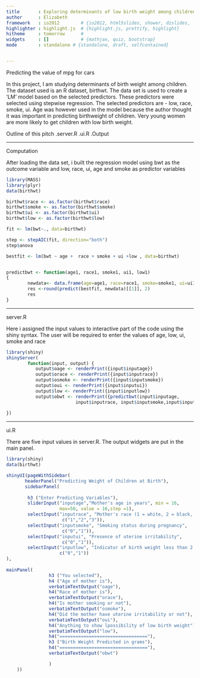```yaml
---
title       : Exploring determinants of low birth weight among children 
author      : Elizabeth
framework   : io2012        # {io2012, html5slides, shower, dzslides, ...}
highlighter : highlight.js  # {highlight.js, prettify, highlight}
hitheme     : tomorrow      # 
widgets     : []            # {mathjax, quiz, bootstrap}
mode        : standalone # {standalone, draft, selfcontained}


---
```


Predicting the value of mpg for cars


In this project, I am studying determinants of birth weight among children. The dataset used is an R dataset, birthwt. The data set is used to create a 'LM' model based on the selected predictors. These predictors were selected using stepwise regression. The selected predictors are - low, race, smoke, ui. Age was however used in the model because the author thought it was important in predicting birthweight of children. Very young women are more likely to get children with low birth weight.

Outline of this pitch
.server.R
.ui.R
.Output

---  

Computation



After loading the data set, i built the regression model using bwt as the outcome variable and low, race, ui, age and smoke as predictor variables 

```r
library(MASS)
library(plyr)
data(birthwt)

birthwt$race <- as.factor(birthwt$race)
birthwt$smoke <- as.factor(birthwt$smoke)
birthwt$ui <- as.factor(birthwt$ui)
birthwt$low <- as.factor(birthwt$low)

fit <- lm(bwt~., data=birthwt)

step <- stepAIC(fit, direction="both")
step$anova

bestfit <- lm(bwt ~ age +  race + smoke + ui +low , data=birthwt)


predictbwt <- function(age1, race1, smoke1, ui1, low1)
{
        newdata<- data.frame(age=age1, race=race1, smoke=smoke1, ui=ui1, low=low1)
        res <-round(predict(bestfit, newdata)[[1]], 2)
        res
}
```

--- 
 
server.R



Here i assigned the input values to interactive part of the code using the shiny syntax. The user will be required to enter the values of age, low, ui, smoke and race

```r
library(shiny)
shinyServer(
        function(input, output) {
           output$oage <- renderPrint({input$inputage})
           output$orace <- renderPrint({input$inputrace})
           output$osmoke <- renderPrint({input$inputsmoke})
           output$oui <- renderPrint({input$inputui})
           output$low <- renderPrint({input$inputlow})
           output$obwt <- renderPrint({predictbwt(input$inputage,
                          input$inputrace, input$inputsmoke,input$inputui,input$inputlow)})
           
})
```

--- 

ui.R



There are five input values in server.R. The output widgets are put in the main panel. 

```r
library(shiny)
data(birthwt)

shinyUI(pageWithSidebar(
       headerPanel("Predicting Weight of Children at Birth"),
       sidebarPanel( 
        
        h3 ("Enter Predicting Variables"), 
        sliderInput("inputage","Mother's age in years", min = 16,
                    max=50, value = 16,step =1),
        selectInput("inputrace", "Mother's race (1 = white, 2 = black, 3 = other)",
                     c("1","2","3")),
        selectInput("inputsmoke", "Smoking status during pregnancy",
                     c("0","1")),
        selectInput("inputui", "Presence of uterine irritability",
                     c("0","1")),
        selectInput("inputlow", "Indicator of birth weight less than 2.5 kg",
                    c("0","1"))
),
        
mainPanel( 
                h3 ("You selected"),
                h4 ("Age of mother is"),
                verbatimTextOutput("oage"),
                h4("Race of mother is"), 
                verbatimTextOutput("orace"), 
                h4("Is mother smoking or not"), 
                verbatimTextOutput("osmoke"),
                h4("Did the mother have uterine irritability or not"), 
                verbatimTextOutput("oui"),
                h4("Anything to show lpossibility of low birth weight"), 
                verbatimTextOutput("low"),
                h4("================================="),
                h3 ("Birth Weight Predicted in grams"), 
                h4("================================="), 
                verbatimTextOutput("obwt")

                ) 
    ))
```
